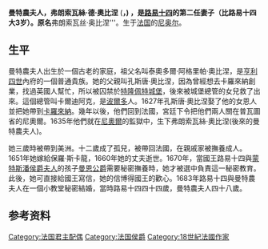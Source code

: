 {{Infobox royalty
| name   = 弗朗索瓦絲·德·奧比涅
| title = [[曼特农女侯爵|曼特农女侯爵]]（1678年－1719年）
| image     = Mme de Maintenon2.jpg
| caption  = [[曼特农女侯爵|曼特农女侯爵]]
| succession1 = 法國皇家兒童的家庭教師
| reign1 = 1669年－1682年
| birth_date  = {{Birth date|1635|11|27|df=y}}
| birth_place = {{flag|Kingdom of France}}[[尼奥尔|尼奥尔]] 
| death_date  = {{Death date and age|1719|4|15|1635|11|27|df=y}}
| death_place = {{flag|Kingdom of France}}[[伊夫林省|伊夫林省]][[圣西尔|圣西尔]]
| spouse        = {{marriage|[[保羅·斯卡龍|保羅·斯卡龍]]|1651年|1660年|end=widowed}}<br/>{{marriage|[[路易十四|路易十四]]|1683年|1715年|end=widowed}}
| parents = 孔斯唐·奥比涅<br>{{lang|fr|Jeanne de Cardillac}}
| children=
}}
'''曼特農夫人，弗朗索瓦絲·德·奧比涅''' ({{lang-fr|'''Françoise d’Aubigné, Marquise de Maintenon}}'''，{{bd|1635年|11月27日|1719年|4月15日|catIdx=F}}) ，是[[路易十四|路易十四]]的第二任妻子（比路易十四大3岁）。原名'''弗朗索瓦丝·奥比涅'''。生于[[法国|法国]]的[[尼奥尔|尼奥尔]]。

== 生平 ==
曼特農夫人出生於一個古老的家庭，祖父名叫泰奧多爾·阿格里帕·奧比涅，是[[亨利四世_(法兰西)|亨利四世]]內府的一個普通貴族。她的父親叫孔斯唐·奧比涅，因為曾經想去卡羅來納創業，找過英國人幫忙，所以被囚禁於[[特隆佩特城堡|特隆佩特城堡]]，後來被城堡總管的女兒救了出來。這個總管叫卡爾迪阿克，是[[波爾多|波爾多]]人。1627年孔斯唐·奧比涅娶了他的女恩人並把她帶到[[卡羅來納|卡羅來納]]。幾年以後，他們回到法國，宮廷下令把他們兩人關在普瓦圖省的尼奧爾。1635年他們就在[[尼奧爾|尼奧爾]]的監獄中，生下弗朗索瓦絲·奧比涅(後來的曼特農夫人)。

她三歲時被帶到美洲。十二歲成了孤兒，被帶回法國，在親戚家被撫養成人。1651年她嫁給保羅·斯卡龍，1660年她的丈夫逝世。1670年，當國王路易十四與[[弗朗索瓦丝·阿泰纳伊斯·德·罗什舒阿尔，蒙特斯潘侯爵夫人|蒙特斯潘侯爵夫人]]的孩子[[曼恩公爵|曼恩公爵]]需要秘密撫養時，她才被選中負責這一秘密教育。此後，她可直接給國王寫信，她的信博得國王的歡心。1683年路易十四與曼特農夫人在一個小教堂秘密結婚，當時路易十四四十四歲，曼特農夫人四十八歲。

==参考资料==
<references/>
{{Authority control}}
[[Category:法国君主配偶|Category:法国君主配偶]]
[[Category:法国侯爵|Category:法国侯爵]]
[[Category:18世紀法國作家|Category:18世紀法國作家]]